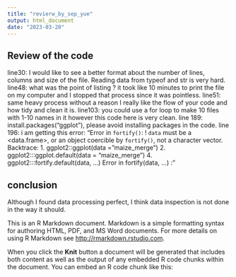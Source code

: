 ---
title: "revierw_by_sep_yue"
output: html_document
date: "2023-03-20"
---

## Review of the code
line30: I would like to see a better format about the number of lines, columns and size of the file. Reading data from typeof and str is very hard. 
line48: what was the point of listing ? it took like 10 minutes to print the file on my computer and I stopped that process since it was pointless. 
line51: same heavy process without a reason
I really like the flow of your code and how tidy and clean it is.
line103: you could use a for loop to make 10 files with 1-10 names in it however this code here is very clean. 
line 189: install.packages("ggplot"), please avoid installing packages in the code. 
line 196: i am getting this error: "Error in `fortify()`:
! `data` must be a <data.frame>, or an object coercible by `fortify()`, not a character vector.
Backtrace:
 1. ggplot2::ggplot(data = "maize_merge")
 2. ggplot2:::ggplot.default(data = "maize_merge")
 4. ggplot2:::fortify.default(data, ...)
Error in fortify(data, ...) :"

## conclusion
Although I found data processing perfect, I  think data inspection is not done in the way it should.




This is an R Markdown document. Markdown is a simple formatting syntax for authoring HTML, PDF, and MS Word documents. For more details on using R Markdown see <http://rmarkdown.rstudio.com>.

When you click the **Knit** button a document will be generated that includes both content as well as the output of any embedded R code chunks within the document. You can embed an R code chunk like this:
